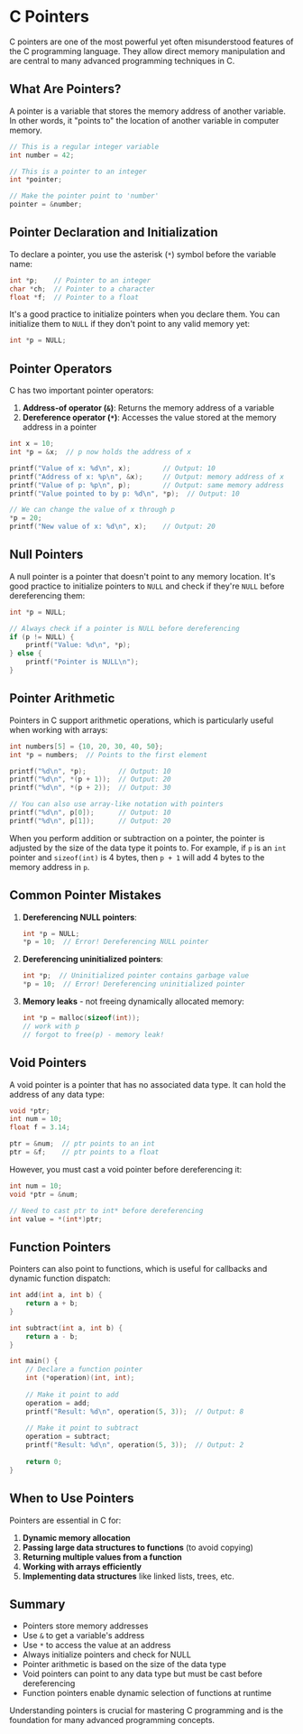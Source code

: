 # C Pointers

C pointers are one of the most powerful yet often misunderstood features of the C programming language. They allow direct memory manipulation and are central to many advanced programming techniques in C.

## What Are Pointers?

A pointer is a variable that stores the memory address of another variable. In other words, it "points to" the location of another variable in computer memory.

```c
// This is a regular integer variable
int number = 42;

// This is a pointer to an integer
int *pointer;

// Make the pointer point to 'number'
pointer = &number;
```

## Pointer Declaration and Initialization

To declare a pointer, you use the asterisk (`*`) symbol before the variable name:

```c
int *p;    // Pointer to an integer
char *ch;  // Pointer to a character
float *f;  // Pointer to a float
```

It's a good practice to initialize pointers when you declare them. You can initialize them to `NULL` if they don't point to any valid memory yet:

```c
int *p = NULL;
```

## Pointer Operators

C has two important pointer operators:

1. **Address-of operator (`&`)**: Returns the memory address of a variable
2. **Dereference operator (`*`)**: Accesses the value stored at the memory address in a pointer

```c
int x = 10;
int *p = &x;  // p now holds the address of x

printf("Value of x: %d\n", x);        // Output: 10
printf("Address of x: %p\n", &x);     // Output: memory address of x
printf("Value of p: %p\n", p);        // Output: same memory address
printf("Value pointed to by p: %d\n", *p);  // Output: 10

// We can change the value of x through p
*p = 20;
printf("New value of x: %d\n", x);    // Output: 20
```

## Null Pointers

A null pointer is a pointer that doesn't point to any memory location. It's good practice to initialize pointers to `NULL` and check if they're `NULL` before dereferencing them:

```c
int *p = NULL;

// Always check if a pointer is NULL before dereferencing
if (p != NULL) {
    printf("Value: %d\n", *p);
} else {
    printf("Pointer is NULL\n");
}
```

## Pointer Arithmetic

Pointers in C support arithmetic operations, which is particularly useful when working with arrays:

```c
int numbers[5] = {10, 20, 30, 40, 50};
int *p = numbers;  // Points to the first element

printf("%d\n", *p);        // Output: 10
printf("%d\n", *(p + 1));  // Output: 20
printf("%d\n", *(p + 2));  // Output: 30

// You can also use array-like notation with pointers
printf("%d\n", p[0]);      // Output: 10
printf("%d\n", p[1]);      // Output: 20
```

When you perform addition or subtraction on a pointer, the pointer is adjusted by the size of the data type it points to. For example, if `p` is an `int` pointer and `sizeof(int)` is 4 bytes, then `p + 1` will add 4 bytes to the memory address in `p`.

## Common Pointer Mistakes

1. **Dereferencing NULL pointers**:
   ```c
   int *p = NULL;
   *p = 10;  // Error! Dereferencing NULL pointer
   ```

2. **Dereferencing uninitialized pointers**:
   ```c
   int *p;  // Uninitialized pointer contains garbage value
   *p = 10;  // Error! Dereferencing uninitialized pointer
   ```

3. **Memory leaks** - not freeing dynamically allocated memory:
   ```c
   int *p = malloc(sizeof(int));
   // work with p
   // forgot to free(p) - memory leak!
   ```

## Void Pointers

A void pointer is a pointer that has no associated data type. It can hold the address of any data type:

```c
void *ptr;
int num = 10;
float f = 3.14;

ptr = &num;  // ptr points to an int
ptr = &f;    // ptr points to a float
```

However, you must cast a void pointer before dereferencing it:

```c
int num = 10;
void *ptr = &num;

// Need to cast ptr to int* before dereferencing
int value = *(int*)ptr;
```

## Function Pointers

Pointers can also point to functions, which is useful for callbacks and dynamic function dispatch:

```c
int add(int a, int b) {
    return a + b;
}

int subtract(int a, int b) {
    return a - b;
}

int main() {
    // Declare a function pointer
    int (*operation)(int, int);
    
    // Make it point to add
    operation = add;
    printf("Result: %d\n", operation(5, 3));  // Output: 8
    
    // Make it point to subtract
    operation = subtract;
    printf("Result: %d\n", operation(5, 3));  // Output: 2
    
    return 0;
}
```

## When to Use Pointers

Pointers are essential in C for:

1. **Dynamic memory allocation**
2. **Passing large data structures to functions** (to avoid copying)
3. **Returning multiple values from a function**
4. **Working with arrays efficiently**
5. **Implementing data structures** like linked lists, trees, etc.

## Summary

- Pointers store memory addresses
- Use `&` to get a variable's address
- Use `*` to access the value at an address
- Always initialize pointers and check for NULL
- Pointer arithmetic is based on the size of the data type
- Void pointers can point to any data type but must be cast before dereferencing
- Function pointers enable dynamic selection of functions at runtime

Understanding pointers is crucial for mastering C programming and is the foundation for many advanced programming concepts.